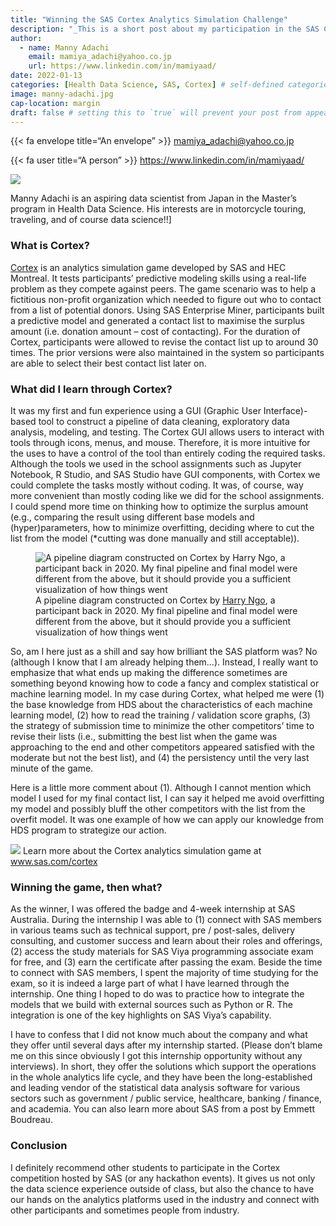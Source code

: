 ```yaml
---
title: "Winning the SAS Cortex Analytics Simulation Challenge"
description: "_This is a short post about my participation in the SAS Cortex Analytics Simulation 5 Day Challenge (hereafter, Cortex) in April 2022. Luckily, I became the 1st place winner in the competition. It is not a direct application of what we have learned in the HDS program to the formal job scene. However, I think it can still provide you some idea of how much knowledge we can use outside the classes. Please also see the [post](https://www.linkedin.com/pulse/thinking-outside-box-how-traditional-approaches-sometimes-lucia-biasi/) by Lucia Biasi from SAS Australia for some details of the interview on me about my experience._"
author:
  - name: Manny Adachi
    email: mamiya_adachi@yahoo.co.jp
    url: https://www.linkedin.com/in/mamiyaad/
date: 2022-01-13
categories: [Health Data Science, SAS, Cortex] # self-defined categories
image: manny-adachi.jpg
cap-location: margin
draft: false # setting this to `true` will prevent your post from appearing on your listing page until you're ready!
---
```




<div class="author-meta-content">
{{< fa envelope title="An envelope" >}} <a href="mailto:mamiya_adachi@yahoo.co.jp">mamiya_adachi@yahoo.co.jp</a>
</div>

<div class="author-meta-content">
{{< fa user title="A person" >}} <a href="https://www.linkedin.com/in/mamiyaad/">https://www.linkedin.com/in/mamiyaad/</a>
</div>

::: {.aside}

::: {.profilepic300}
![](manny-adachi.jpg)
:::

Manny Adachi is an aspiring data scientist from Japan in the Master's program in Health Data Science. His interests are in motorcycle touring, traveling, and of course data science!!]

:::



### What is Cortex?

[Cortex](https://www.sas.com/en_au/learn/academic-programs/resources/cortex-analytics-simulation-game.html) is an analytics simulation game developed by SAS and HEC Montreal. It tests participants' predictive modeling skills using a real-life problem as they compete against peers. The game scenario was to help a fictitious non-profit organization which needed to figure out who to contact from a list of potential donors. Using SAS Enterprise Miner, participants built a predictive model and generated a contact list to maximise the surplus amount (i.e. donation amount – cost of contacting). For the duration of Cortex, participants were allowed to revise the contact list up to around 30 times. The prior versions were also maintained in the system so participants are able to select their best contact list later on.


### What did I learn through Cortex?
It was my first and fun experience using a GUI (Graphic User Interface)-based tool to construct a pipeline of data cleaning, exploratory data analysis, modeling, and testing. The Cortex GUI allows users to interact with tools through icons, menus, and mouse. Therefore, it is more intuitive for the uses to have a control of the tool than entirely coding the required tasks. Although the tools we used in the school assignments such as Jupyter Notebook, R Studio, and SAS Studio have GUI components, with Cortex we could complete the tasks mostly without coding. It was, of course, way more convenient than mostly coding like we did for the school assignments. I could spend more time on thinking how to optimize the surplus amount (e.g., comparing the result using different base models and (hyper)parameters, how to minimize overfitting, deciding where to cut the list from the model (*cutting was done manually and still acceptable)).

![A pipeline diagram constructed on Cortex by [Harry Ngo](https://towardsdatascience.com/review-sas-cortex-analytics-simulation-competition-ff9f120b8361), a participant back in 2020. My final pipeline and final model were different from the above, but it should provide you a sufficient visualization of how things went](pipeline.png)

So, am I here just as a shill and say how brilliant the SAS platform was? No (although I know that I am already helping them…). Instead, I really want to emphasize that what ends up making the difference sometimes are something beyond knowing how to code a fancy and complex statistical or machine learning model. In my case during Cortex, what helped me were (1) the base knowledge from HDS about the characteristics of each machine learning model, (2) how to read the training / validation score graphs, (3) the strategy of submission time to minimize the other competitors’ time to revise their lists (i.e., submitting the best list when the game was approaching to the end and other competitors appeared satisfied with the moderate but not the best list), and (4) the persistency until the very last minute of the game.

Here is a little more comment about (1). Although I cannot mention which model I used for my final contact list, I can say it helped me avoid overfitting my model and possibly bluff the other competitors with the list from the overfit model. It was one example of how we can apply our knowledge from HDS program to strategize our action.

[ ![](cortex-winner-badge.png) Learn more about the Cortex analytics simulation game at [www.sas.com/cortex](http://www.sas.com/cortex)]{.aside}

### Winning the game, then what?
As the winner, I was offered the badge and 4-week internship at SAS Australia. During the internship I was able to (1) connect with SAS members in various teams such as technical support, pre / post-sales, delivery consulting, and customer success and learn about their roles and offerings, (2) access the study materials for SAS Viya programming associate exam for free, and (3) earn the certificate after passing the exam. Beside the time to connect with SAS members, I spent the majority of time studying for the exam, so it is indeed a large part of what I have learned through the internship. One thing I hoped to do was to practice how to integrate the models that we build with external sources such as Python or R. The integration is one of the key highlights on SAS Viya’s capability.

I have to confess that I did not know much about the company and what they offer until several days after my internship started. (Please don’t blame me on this since obviously I got this internship opportunity without any interviews). In short, they offer the solutions which support the operations in the whole analytics life cycle, and they have been the long-established and leading vendor of the statistical data analysis software for various sectors such as government / public service, healthcare, banking / finance, and academia. You can also learn more about SAS from a post by Emmett Boudreau.

### Conclusion
I definitely recommend other students to participate in the Cortex competition hosted by SAS (or any hackathon events). It gives us not only the data science experience outside of class, but also the chance to have our hands on the analytics platforms used in the industry and connect with other participants and sometimes people from industry.


